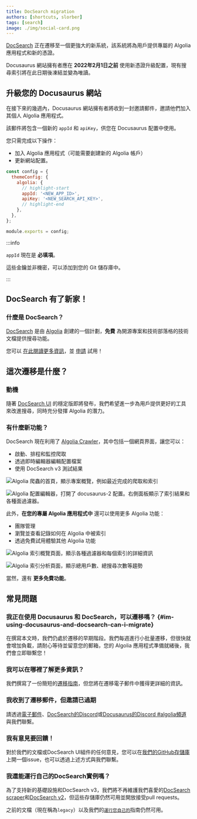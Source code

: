 ```yaml
---
title: DocSearch migration
authors: [shortcuts, slorber]
tags: [search]
image: ./img/social-card.png
---
```


[DocSearch](https://docsearch.algolia.com/) 正在遷移至一個更強大的新系統，該系統將為用戶提供專屬的 Algolia 應用程式和新的憑證。

Docusaurus 網站擁有者應在 **2022年2月1日之前** 使用新憑證升級配置，現有搜尋索引將在此日期後凍結並變為唯讀。

<!--truncate-->

## 升級您的 Docusaurus 網站

在接下來的幾週內，Docusaurus 網站擁有者將收到一封邀請郵件，邀請他們加入其個人 Algolia 應用程式。

該郵件將包含一個新的 `appId` 和 `apiKey`，供您在 Docusaurus 配置中使用。

您只需完成以下操作：

- 加入 Algolia 應用程式（可能需要創建新的 Algolia 帳戶）
- 更新網站配置。

```js title="docusaurus.config.js"
const config = {
  themeConfig: {
    algolia: {
      // highlight-start
      appId: '<NEW_APP_ID>',
      apiKey: '<NEW_SEARCH_API_KEY>',
      // highlight-end
    },
  },
};

module.exports = config;
```

:::info

`appId` 現在是 **必填項**。

這些金鑰並非機密，可以添加到您的 Git 儲存庫中。

:::

## DocSearch 有了新家！

### 什麼是 DocSearch？

[DocSearch](https://docsearch.algolia.com/) 是由 [Algolia](http://algolia.com/) 創建的一個計劃，**免費** 為開源專案和技術部落格的技術文檔提供搜尋功能。

您可以 [在此閱讀更多資訊](https://docsearch.algolia.com/docs/what-is-docsearch/)，並 [申請](https://docsearch.algolia.com/apply) 試用！

## 這次遷移是什麼？

### 動機

隨著 [DocSearch UI](https://docsearch.algolia.com/docs/DocSearch-v3) 的穩定版即將發布，我們希望進一步為用戶提供更好的工具來改進搜尋，同時充分發揮 Algolia 的潛力。

### 有什麼新功能？

DocSearch 現在利用了 [Algolia Crawler](https://www.algolia.com/products/search-and-discovery/crawler/)，其中包括一個網頁界面，讓您可以：

- 啟動、排程和監控爬取
- 透過即時編輯器編輯配置檔案
- 使用 DocSearch v3 測試結果

![Algolia 爬蟲的首頁，顯示專案概覽，例如最近完成的爬取和索引](./img/crawler-overview.png)

![Algolia 配置編輯器，打開了 docusaurus-2 配置。右側面板顯示了索引結果和各種面過濾器。](./img/editor.png)

此外，**在您的專屬 Algolia 應用程式中** 還可以使用更多 Algolia 功能：

- 團隊管理
- 瀏覽並查看記錄如何在 Algolia 中被索引
- 透過免費試用體驗其他 Algolia 功能

![Algolia 索引概覽頁面，顯示各種過濾器和每個索引的詳細資訊](./img/index-overview.png)

![Algolia 索引分析頁面，顯示總用戶數、總搜尋次數等趨勢](./img/index-analytics.png)

當然，還有 **更多免費功能**。

## 常見問題

### 我正在使用 Docusaurus 和 DocSearch，可以遷移嗎？ {#im-using-docusaurus-and-docsearch-can-i-migrate}

在撰寫本文時，我們仍處於遷移的早期階段。我們每週進行小批量遷移，但很快就會增加負載，請耐心等待並留意您的郵箱，您的 Algolia 應用程式準備就緒後，我們會立即聯繫您！

### 我可以在哪裡了解更多資訊？

我們撰寫了一份簡短的[遷移指南](https://docsearch.algolia.com/docs/migrating-from-legacy)，但您將在遷移電子郵件中獲得更詳細的資訊。

### 我收到了遷移郵件，但邀請已過期

請透過[電子郵件](mailto:docsearch@algolia.com)、[DocSearch的Discord](https://discord.gg/bRTacwYrfX)或[Docusaurus的Discord #algolia頻道](https://discordapp.com/invite/docusaurus)與我們聯繫。

### 我有意見要回饋！

對於我們的文檔或DocSearch UI組件的任何意見，您可以在[我們的GitHub存儲庫](https://github.com/algolia/docsearch/issues)上開一個issue，也可以透過上述方式與我們聯繫。

### 我還能運行自己的DocSearch實例嗎？

為了支持新的基礎設施和DocSearch v3，我們將不再維護我們喜愛的[DocSearch scraper](https://github.com/algolia/docsearch-scraper)和[DocSearch v2](https://github.com/algolia/docsearch/tree/master)，但這些存儲庫仍然可用並開放接受pull requests。

之前的文檔（現在稱為`legacy`）以及我們的[`運行您自己的`](https://docsearch.algolia.com/docs/legacy/run-your-own)指南仍然可用。